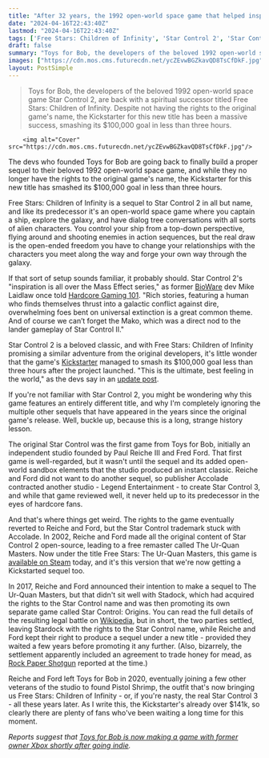 ```yaml
---
title: "After 32 years, the 1992 open-world space game that helped inspire Mass Effect is getting a proper sequel"
date: "2024-04-16T22:43:40Z"
lastmod: "2024-04-16T22:43:40Z"
tags: ['Free Stars: Children of Infinity', 'Star Control 2', 'Star Control', 'Open-World Space Game', 'Kickstarter']
draft: false
summary: "Toys for Bob, the developers of the beloved 1992 open-world space game Star Control 2, are back with a spiritual successor titled Free Stars: Children of Infinity. Despite not having the rights to the original game's name, the Kickstarter for this new title has been a massive success, smashing its $100,000 goal in less than three hours."
images: ["https://cdn.mos.cms.futurecdn.net/ycZEvwBGZkavQD8TsCfDkF.jpg"]
layout: PostSimple
---
```

> Toys for Bob, the developers of the beloved 1992 open-world space game Star Control 2, are back with a spiritual successor titled Free Stars: Children of Infinity. Despite not having the rights to the original game's name, the Kickstarter for this new title has been a massive success, smashing its $100,000 goal in less than three hours.


        <img alt="Cover" src="https://cdn.mos.cms.futurecdn.net/ycZEvwBGZkavQD8TsCfDkF.jpg"/>
        
The devs who founded Toys for Bob are going back to finally build a proper sequel to their beloved 1992 open-world space game, and while they no longer have the rights to the original game's name, the Kickstarter for this new title has smashed its $100,000 goal in less than three hours.

Free Stars: Children of Infinity is a sequel to Star Control 2 in all but name, and like its predecessor it's an open-world space game where you captain a ship, explore the galaxy, and have dialog tree conversations with all sorts of alien characters. You control your ship from a top-down perspective, flying around and shooting enemies in action sequences, but the real draw is the open-ended freedom you have to change your relationships with the characters you meet along the way and forge your own way through the galaxy.

If that sort of setup sounds familiar, it probably should. Star Control 2's "inspiration is all over the Mass Effect series," as former [BioWare](https://www.gamesradar.com/uk/tag/bioware/) dev Mike Laidlaw once told [Hardcore Gaming 101](http://www.hardcoregaming101.net/now-and-forever-the-legacy-of-the-star-control-ii-universe/). "Rich stories, featuring a human who finds themselves thrust into a galactic conflict against dire, overwhelming foes bent on universal extinction is a great common theme. And of course we can’t forget the Mako, which was a direct nod to the lander gameplay of Star Control II." 

Star Control 2 is a beloved classic, and with Free Stars: Children of Infinity promising a similar adventure from the original developers, it's little wonder that the game's [Kickstarter](https://www.kickstarter.com/projects/pistolshrimp/free-stars-children-of-infinity/description) managed to smash its $100,000 goal less than three hours after the project launched. "This is the ultimate, best feeling in the world," as the devs say in an [update post](https://www.kickstarter.com/projects/pistolshrimp/free-stars-children-of-infinity/posts/4078701). 

If you're not familiar with Star Control 2, you might be wondering why this game features an entirely different title, and why I'm completely ignoring the multiple other sequels that have appeared in the years since the original game's release. Well, buckle up, because this is a long, strange history lesson.

The original Star Control was the first game from Toys for Bob, initially an independent studio founded by Paul Reiche III and Fred Ford. That first game is well-regarded, but it wasn't until the sequel and its added open-world sandbox elements that the studio produced an instant classic. Reiche and Ford did not want to do another sequel, so publisher Accolade contracted another studio - Legend Entertainment - to create Star Control 3, and while that game reviewed well, it never held up to its predecessor in the eyes of hardcore fans.

And that's where things get weird. The rights to the game eventually reverted to Reiche and Ford, but the Star Control trademark stuck with Accolade. In 2002, Reiche and Ford made all the original content of Star Control 2 open-source, leading to a free remaster called The Ur-Quan Masters. Now under the title Free Stars: The Ur-Quan Masters, this game is [available on Steam](https://store.steampowered.com/app/2645580/Free_Stars_The_UrQuan_Masters/) today, and it's this version that we're now getting a Kickstarted sequel too.

In 2017, Reiche and Ford announced their intention to make a sequel to The Ur-Quan Masters, but that didn't sit well with Stadock, which had acquired the rights to the Star Control name and was then promoting its own separate game called Star Control: Origins. You can read the full details of the resulting legal battle on [Wikipedia](https://en.wikipedia.org/wiki/Stardock_Systems,_Inc._v._Reiche), but in short, the two parties settled, leaving Stardock with the rights to the Star Control name, while Reiche and Ford kept their right to produce a sequel under a new title - provided they waited a few years before promoting it any further. (Also, bizarrely, the settlement apparently included an agreement to trade honey for mead, as [Rock Paper Shotgun](https://www.rockpapershotgun.com/star-control-lawfight-settled-by-bees) reported at the time.)

Reiche and Ford left Toys for Bob in 2020, eventually joining a few other veterans of the studio to found Pistol Shrimp, the outfit that's now bringing us Free Stars: Children of Infinity - or, if you're nasty, the real Star Control 3 - all these years later. As I write this, the Kickstarter's already over $141k, so clearly there are plenty of fans who've been waiting a long time for this moment.

*Reports suggest that *[<em>Toys for Bob is now making a game with former owner Xbox shortly after going indie</em>](https://www.gamesradar.com/crash-bandicoot-spyro-and-skylanders-developer-is-reportedly-making-a-game-with-former-owner-xbox-shortly-after-going-indie/)*.*
        